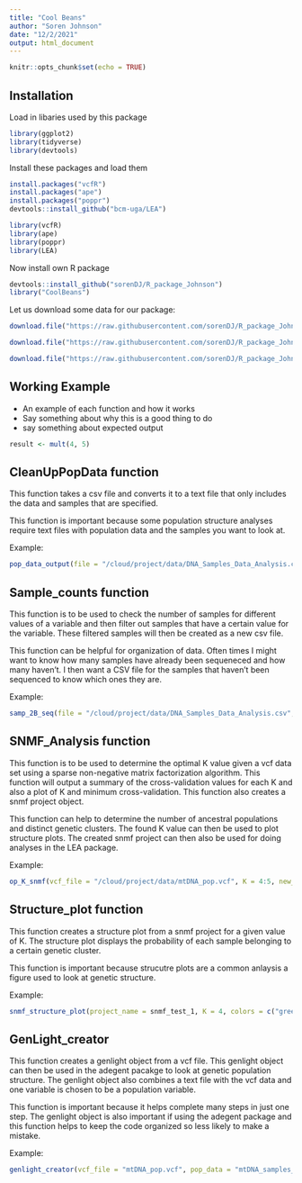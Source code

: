 ```yaml
---
title: "Cool Beans"
author: "Soren Johnson"
date: "12/2/2021"
output: html_document
---
```


```r
knitr::opts_chunk$set(echo = TRUE)
```

## Installation

Load in libaries used by this package
```r
library(ggplot2)
library(tidyverse)
library(devtools)
```

Install these packages and load them
```r
install.packages("vcfR")
install.packages("ape")
install.packages("poppr")
devtools::install_github("bcm-uga/LEA")

```

```r
library(vcfR)
library(ape)
library(poppr)
library(LEA)
```

Now install own R package

```r
devtools::install_github("sorenDJ/R_package_Johnson")
library("CoolBeans")

```

Let us download some data for our package:

```r
download.file("https://raw.githubusercontent.com/sorenDJ/R_package_Johnson/master/data/DNA_Samples_Data_Analysis.csv", destfile = "/cloud/project/Output_files/Downloaded_csv.csv")

download.file("https://raw.githubusercontent.com/sorenDJ/R_package_Johnson/master/data/mtDNA_samples_data.txt", destfile = "/cloud/project/data/mtDNA_samples_data.txt")

download.file("https://raw.githubusercontent.com/sorenDJ/R_package_Johnson/master/data/mtDNA_pop.vcf", destfile = "/cloud/project/data/mtDNA_pop.vcf")
```

## Working Example

+ An example of each function and how it works
+ Say something about why this is a good thing to do
+ say something about expected output

```r
result <- mult(4, 5)
```

## CleanUpPopData function

This function takes a csv file and converts it to a text file that only includes the data and samples that are specified.

This function is important because some population structure analyses require text files with population data and the samples you want to look at.

Example:
```r
pop_data_output(file = "/cloud/project/data/DNA_Samples_Data_Analysis.csv", columns = c(SJ_number, Species, sub_species), sample_col = SJ_number, samples = c("AR01", "AR02", "AR03"), NA_values = c("", "na"), output_file = "/cloud/project/Output_files/test_pop_data.txt")
```

## Sample_counts function

This function is to be used to check the number of samples for different values of a variable and then filter out samples that have a certain value for the variable. These filtered samples will then be created as a new csv file. 

This function can be helpful for organization of data. Often times I might want to know how many samples have already been sequeneced and how many haven't. I then want a CSV file for the samples that haven't been sequenced to know which ones they are.

Example:
```r
samp_2B_seq(file = "/cloud/project/data/DNA_Samples_Data_Analysis.csv", na_values = c("", "na"), col2count = strange_topology, output_csv = "/cloud/project/Output_files/test_output.csv", filter = c("yes", NA))
```

## SNMF_Analysis function

This function is to be used to determine the optimal K value given a vcf data set using a sparse non-negative matrix factorization algorithm. This function will output a summary of the cross-validation values for each K and also a plot of K and minimum cross-validation. This function also creates a snmf project object.

This function can help to determine the number of ancestral populations and distinct genetic clusters. The found K value can then be used to plot structure plots. The created snmf project can then also be used for doing analyses in the LEA package.

Example:
```r
op_K_snmf(vcf_file = "/cloud/project/data/mtDNA_pop.vcf", K = 4:5, new_name = "/cloud/project/Output_files/test_1.geno", repetitions = 2, project_name = "snmf_test_1")
```

## Structure_plot function

This function creates a structure plot from a snmf project for a given value of K. The structure plot displays the probability of each sample belonging to a certain genetic cluster.

This function is important because strucutre plots are a common anlaysis a figure used to look at genetic structure.

Example:
```r
snmf_structure_plot(project_name = snmf_test_1, K = 4, colors = c("green", "blue", "purple", "red"))
```

## GenLight_creator

This function creates a genlight object from a vcf file. This genlight object can then be used in the adegent pacakge to look at genetic population structure. The genlight object also combines a text file with the vcf data and one variable is chosen to be a population variable.

This function is important because it helps complete many steps in just one step. The genlight object is also important if using the adegent package and this function helps to keep the code organized so less likely to make a mistake.

Example:
```r
genlight_creator(vcf_file = "mtDNA_pop.vcf", pop_data = "mtDNA_samples_data.txt", genlight_name = "gl.test", pop_col = sub_species)
```

